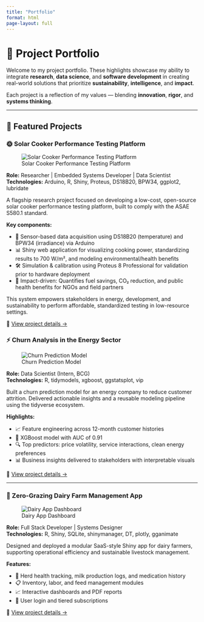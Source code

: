 ```yaml
---
title: "Portfolio"
format: html
page-layout: full
---
```


# 🚀 Project Portfolio

Welcome to my project portfolio. These highlights showcase my ability to integrate **research**, **data science**, and **software development** in creating real-world solutions that prioritize **sustainability**, **intelligence**, and **impact**.

Each project is a reflection of my values — blending **innovation**, **rigor**, and **systems thinking**.

---

## 🔬 Featured Projects

:::{.card-deck}

### 🌞 Solar Cooker Performance Testing Platform

![Solar Cooker Performance Testing Platform](../assets/images/solar_cooker.jpg){.card-img-top .rounded .shadow-sm .mb-2}

**Role:** Researcher | Embedded Systems Developer | Data Scientist  
**Technologies:** Arduino, R, Shiny, Proteus, DS18B20, BPW34, ggplot2, lubridate

A flagship research project focused on developing a low-cost, open-source solar cooker performance testing platform, built to comply with the ASAE S580.1 standard.

**Key components:**

- 📡 Sensor-based data acquisition using DS18B20 (temperature) and BPW34 (irradiance) via Arduino  
- 📊 Shiny web application for visualizing cooking power, standardizing results to 700 W/m², and modeling environmental/health benefits  
- 🛠️ Simulation & calibration using Proteus 8 Professional for validation prior to hardware deployment  
- 🌱 Impact-driven: Quantifies fuel savings, CO₂ reduction, and public health benefits for NGOs and field partners  

This system empowers stakeholders in energy, development, and sustainability to perform affordable, standardized testing in low-resource settings.

🔗 [View project details →](solar-cooker.qmd)

### ⚡ Churn Analysis in the Energy Sector

![Churn Prediction Model](../assets/images/churn_dashboard.jpg){.card-img-top .rounded .shadow-sm .mb-2}

**Role:** Data Scientist (Intern, BCG)  
**Technologies:** R, tidymodels, xgboost, ggstatsplot, vip

Built a churn prediction model for an energy company to reduce customer attrition. Delivered actionable insights and a reusable modeling pipeline using the tidyverse ecosystem.

**Highlights:**

- 📈 Feature engineering across 12-month customer histories  
- 🧠 XGBoost model with AUC of 0.91  
- 🔍 Top predictors: price volatility, service interactions, clean energy preferences  
- 📊 Business insights delivered to stakeholders with interpretable visuals  

🔗 [View project details →](churn-analysis.qmd)

---

### 🐄 Zero-Grazing Dairy Farm Management App

![Dairy App Dashboard](../assets/images/dairy_dashboard.jpg){.card-img-top .rounded .shadow-sm .mb-2}

**Role:** Full Stack Developer | Systems Designer  
**Technologies:** R, Shiny, SQLite, shinymanager, DT, plotly, gganimate

Designed and deployed a modular SaaS-style Shiny app for dairy farmers, supporting operational efficiency and sustainable livestock management.

**Features:**

- 🐄 Herd health tracking, milk production logs, and medication history  
- 📋 Inventory, labor, and feed management modules  
- 📈 Interactive dashboards and PDF reports  
- 🔐 User login and tiered subscriptions  

🔗 [View project details →](dairy-app.qmd)

:::
